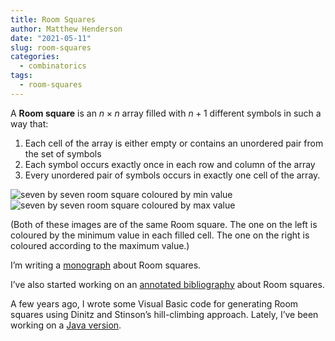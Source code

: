 ```yaml
---
title: Room Squares
author: Matthew Henderson
date: "2021-05-11"
slug: room-squares
categories:
  - combinatorics
tags:
  - room-squares
---
```


A **Room square**
is an $n × n$ array filled with $n + 1$
different symbols in such a way that:

  1. Each cell of the array is either empty or contains an unordered pair
     from the set of symbols
  2. Each symbol occurs exactly once in each row and column of the array
  3. Every unordered pair of symbols occurs in exactly one cell of the array.

![seven by seven room square coloured by min value](https://raw.githubusercontent.com/MHenderson/tidy-room-squares/master/min.png)
![seven by seven room square coloured by max value](https://raw.githubusercontent.com/MHenderson/tidy-room-squares/master/max.png)

(Both of these images are of the same Room square.
The one on the left is coloured by the minimum
value in each filled cell. The one on the right
is coloured according to the maximum value.)

I'm writing a
[monograph](/projects/room)
about Room squares.

I've also started working
on an [annotated bibliography](/projects/room-squares-bib)
about Room squares.

A few years ago,
I wrote some Visual Basic code
for generating Room squares
using Dinitz and Stinson's
hill-climbing approach.
Lately,
I've been working
on a
[Java version](/projects/room-square-generator).
